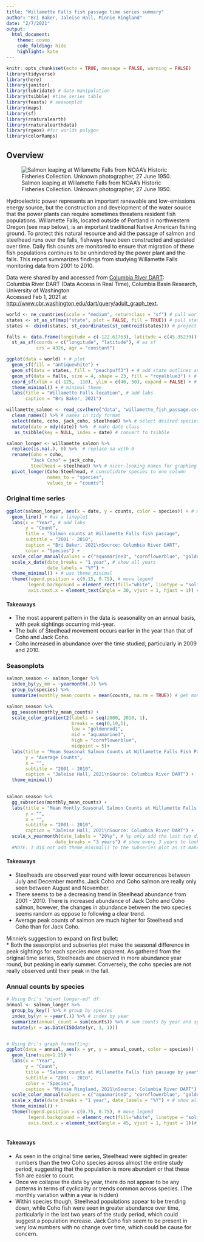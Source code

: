 ```yaml
---
title: "Willamette Falls fish passage time series summary"
author: "Bri Baker, Jaleise Hall, Minnie Ringland"
date: "2/7/2021"
output:
  html_document:
    theme: cosmo
    code_folding: hide
    highlight: kate
---
```


```r
knitr::opts_chunk$set(echo = TRUE, message = FALSE, warning = FALSE)
library(tidyverse)
library(here)
library(janitor)
library(lubridate) # date manipulation
library(tsibble) #time series table
library(feasts) # seasonplot
library(maps)
library(sf)
library(rnaturalearth)
library(rnaturalearthdata)
library(rgeos) #for worlds polygon 
library(colorRamps)
```

## Overview {.tabset}

![Salmon leaping at Willamette Falls from NOAA's Historic Fisheries Collection. Unknown photographer, 27 June 1950.](https://upload.wikimedia.org/wikipedia/commons/c/cb/Salmon_leaping_at_Willamette_Falls.jpg)


Hydroelectric power represents an important renewable and low-emissions energy source, but the construction and development of the water source that the power plants can require sometimes threatens resident fish populations. Willamette Falls, located outside of Portland in northwestern Oregon (see map below), is an important traditional Native American fishing ground. To protect this natural resource and aid the passage of salmon and steelhead runs over the falls, fishways have been constructed and updated over time. Daily fish counts are monitored to ensure that migration of these fish populations continues to be unhindered by the power plant and the falls. This report summarizes findings from studying Willamette Falls monitoring data from 2001 to 2010.


Data were shared by and accessed from [Columbia River DART](http://www.cbr.washington.edu/dart/overview):  
Columbia River DART (Data Access in Real Time), Columbia Basin Research, University of Washington  
Accessed Feb 1, 2021 at [http://www.cbr.washington.edu/dart/query/adult_graph_text](http://www.cbr.washington.edu/dart/query/adult_graph_text).


```r
world <- ne_countries(scale = "medium", returnclass = "sf") # pull world data
states <- st_as_sf(map("state", plot = FALSE, fill = TRUE)) # pull state data
states <- cbind(states, st_coordinates(st_centroid(states))) # project

falls <- data.frame(longitude = c(-122.61763), latitude = c(45.35239)) %>% # make point
  st_as_sf(coords = c("longitude", "latitude"), # as sf
           crs = 4326, agr = "constant")

ggplot(data = world) + # plot
  geom_sf(fill = "antiquewhite") +
  geom_sf(data = states, fill = "peachpuff3") + # add state outlines and fill
  geom_sf(data = falls, size = 4, shape = 23, fill = "royalblue3") + # add falls loc
  coord_sf(xlim = c(-125, -110), ylim = c(40, 50), expand = FALSE) + # set bounding
  theme_minimal() + # minimal theme
  labs(title = "Willamette Falls location", # add labs
       caption = "Bri Baker, 2021")

```


```r

willamette_salmon <- read_csv(here("data", "willamette_fish_passage.csv")) %>%  # read in data
  clean_names() %>% # names in tidy format
  select(date, coho, jack_coho, steelhead) %>% # select desired species
  mutate(date = mdy(date)) %>%  # make date class
   as_tsibble(key = NULL, index = date) # convert to tsibble

salmon_longer <- willamette_salmon %>%  
  replace(is.na(.), 0) %>%  # replace na with 0
  rename(Coho = coho,
         "Jack Coho" = jack_coho,
         Steelhead = steelhead) %>% # nicer-looking names for graphing
  pivot_longer(Coho:Steelhead, # consolidate species to one column
               names_to = "species",
               values_to = "counts")

```

### Original time series

```r

ggplot(salmon_longer, aes(x = date, y = counts, color = species)) + # make ggplot
  geom_line() + #as a lineplot
  labs(x = "Year", # add labs
       y = "Count",
       title = "Salmon counts at Willamette Falls fish passage",
       subtitle = "2001 - 2010",
       caption = "Bri Baker, 2021\nSource: Columbia River DART",
       color = "Species") +
  scale_color_manual(values = c("aquamarine3", "cornflowerblue", "goldenrod1")) + # change colors
  scale_x_date(date_breaks = "1 year", # show all years
               date_labels = "%Y") +
  theme_minimal() + # use theme_minimal
  theme(legend.position = c(0.15, 0.75), # move legend
        legend.background = element_rect(fill="white", linetype = "solid", color = "whitesmoke"), # format legend
        axis.text.x = element_text(angle = 30, vjust = 1, hjust = 1)) # angle x labels

```


#### Takeaways

* The most apparent pattern in the data is seasonality on an annual basis, with peak sightings occurring mid-year.
* The bulk of Steelhead movement occurs earlier in the year than that of Coho and Jack Coho.
* Coho increased in abundance over the time studied, particularly in 2009 and 2010.


### Seasonplots 

```r
salmon_season <- salmon_longer %>% 
  index_by(yy_mm = ~yearmonth(.)) %>% 
  group_by(species) %>% 
  summarize(monthly_mean_counts = mean(counts, na.rm = TRUE)) # get monthly averages by species

salmon_season %>% 
  gg_season(monthly_mean_counts) +
  scale_color_gradient2(labels = seq(2000, 2010, 1),
                        breaks = seq(0,10,1),
                        low = "goldenrod1", 
                        mid = "aquamarine3", 
                        high = "cornflowerblue",
                        midpoint = 5)+
  labs(title = "Mean Seasonal Salmon Counts at Willamette Falls Fish Passage",
       y = "Average Counts",
       x = "",
       subtitle = "2001 - 2010",
       caption = "Jaleise Hall, 2021\nSource: Columbia River DART") +
  theme_minimal()
  

```


```r
salmon_season %>% 
  gg_subseries(monthly_mean_counts) +
  labs(title = "Mean Montly Seasonal Salmon Counts at Willamette Falls Fish \n Passage",
       y = "",
       x = "",
       subtitle = "2001 - 2010",
       caption = "Jaleise Hall, 2021\nSource: Columbia River DART") +
  scale_x_yearmonth(date_labels = "20%y", # %y only add the last two digits of the year. 
                  date_breaks = "3 years") # show every 3 years to look cleaner
  #NOTE: I did not add theme_minimal() to the subseries plot as it makes the plot look a bit messy in my opinion

```


#### Takeaways

* Steelheads are observed year round with lower occurrences between July and December months. Jack Coho and Coho salmon are really only seen between August and November.
* There seems to be a decreasing trend in Steelhead abundance from 2001 - 2010. There is increased abundance of Jack Coho and Coho salmon, however, the changes in abundance between the two species seems random as oppose to following a clear trend.
* Average peak counts of salmon are much higher for Steelhead and Coho than for Jack Coho.


Minnie's suggestion to expand on first bullet:  
* Both the seasonplot and subseries plot make the seasonal difference in peak sightings for each species more apparent. As gathered from the original time series, Steelheads are observed in more abundance year round, but peaking in early summer. Conversely, the coho species are not really observed until their peak in the fall.


### Annual counts by species

```r

# Using Bri's "pivot_longer-ed" df:
annual <- salmon_longer %>%
  group_by_key() %>% # group by species
  index_by(yr = ~year(.)) %>% # index by year
  summarize(annual_count = sum(counts)) %>% # sum counts by year and species
  mutate(yr = as.Date(ISOdate(yr, 1, 1)))


# Using Bri's graph formatting:
ggplot(data = annual, aes(x = yr, y = annual_count, color = species)) +
  geom_line(size=1.25) +
  labs(x = "Year",
       y = "Count",
       title = "Salmon counts at Willamette Falls fish passage by year",
       subtitle = "2001 - 2010",
       color = "Species",
       caption = "Minnie Ringland, 2021\nSource: Columbia River DART") +
  scale_color_manual(values = c("aquamarine3", "cornflowerblue", "goldenrod1")) + # change colors
  scale_x_date(date_breaks = "1 year", date_labels = "%Y") + # show all years in YYYY format
  theme_minimal() +
  theme(legend.position = c(0.75, 0.75), # move legend
        legend.background = element_rect(fill="white", linetype = "solid", color = "whitesmoke"), # format legend
        axis.text.x = element_text(angle = 45, vjust = 1, hjust = 1))# angle x labels
  
```

#### Takeaways

* As seen in the original time series, Steelhead were sighted in greater numbers than the two Coho species across almost the entire study period, suggesting that the population is more abundant or that these fish are easier to count. 
* Once we collapse the data by year, there do not appear to be any patterns in terms of cyclicality or trends common across species. (The monthly variation within a year is hidden)
* Within species though, Steelhead populations appear to be trending down, while Coho fish were seen in greater abundance over time, particularly in the last two years of the study period, which could suggest a population increase. Jack Coho fish seem to be present in very low numbers with no change over time, which could be cause for concern.
